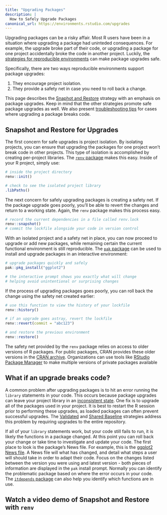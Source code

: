 ```yaml
---
title: "Upgrading Packages"
description: |
  How to Safely Upgrade Packages 
canonical_url: https://environments.rstudio.com/upgrades
---
```


Upgrading packages can be a risky affair. Most R users have been in a situation
where upgrading a package had uninteded consequences. For example, the upgrade
broke part of their code, or upgrading a package for one project accidentally
broke the code in another project. Luckily, the [strategies for reproducible
environments](./reproduce.html) can make package upgrades safe.

Specifically, there are two ways reproducible environments support package upgrades:

1. They encourage project isolation.
2. They provide a safety net in case you need to roll back a change.

This page describes the [Snaphot and Restore](./snapshot.html) strategy with an
emphasis on package upgrades. Keep in mind that the other strategies promote
safe package upgrades as well. We also present [troubleshooting
tips](./upgrades.html#what-if-an-upgrade-breaks-code) for cases where upgrading
a package breaks code.

## Snapshot and Restore for Upgrades

The first concern for safe upgrades is project isolation. By isolating projects, you can ensure that upgrading the packages for one project won't break code in other projects. This type of isolation is accomplished by
creating per-project libraries. The [`renv`
package](https://github.com/rstudio/renv) makes this easy. Inside of your R project, simply use:

```r
# inside the project directory
renv::init()

# check to see the isolated project library
.libPaths()
```


The next concern for safely upgrading packages is creating a safety net. If the package upgrade goes poorly, you'll be
able to revert the changes and return to a working state. Again,
the `renv` package makes this process easy.

```r
# record the current dependencies in a file called renv.lock
renv::snapshot()
# commit the lockfile alongside your code in version control
```


With an isolated project and a safety net in place, you can now proceed to
upgrade or add new packages, while remaining certain the current functional
environment is still reproducible. The [`pak`
package](https://github.com/r-lib/pak) can be used to install and upgrade
packages in an interactive environment:

```r
# upgrade packages quickly and safely
pak::pkg_install("ggplot2")

# the interactive prompt shows you exactly what will change
# helping avoid unintentional or surprising changes
```


If the process of upgrading packages goes poorly, you can roll back the change
using the safety net created earlier:

```r
# use this function to view the history of your lockfile
renv::history()

# if an upgrade goes astray, revert the lockfile
renv::revert(commit = "abc123")

# and restore the previous environment
renv::restore()
```


The safety net provided by the `renv` package relies on access to older versions
of R packages. For public packages, CRAN provides these older versions in the
[CRAN archive](https://cran.rstudio.com/src/contrib/Archive). Organizations can
use tools like [RStudio Package
Manager](https://rstudio.com/products/package-manager) to make multiple versions
of private packages available

## What if an upgrade breaks code?

A common problem after upgrading packages is to hit an error running the
`library` statements in your code. This occurs because package upgrades can
leave your project library in an [inconsistent
state](./shared.html#the-big-risk). One fix is to upgrade all of the packages
used in your project. It is best to restart the R session prior to performing
these upgrades, as loaded packages can often prevent successful upgrades. The
[Validated](./validated.html) and [Shared Baseline](./shared.html) strategies
address this problem by requiring upgrades to the entire repository.

If all of your `library` statements work, but your code still fails to run, it
is likely the functions in a package changed. At this point you can roll back
your change or take time to investigate and update your code. The first place to
look is the package's News file. For example, this is the [ggplot2 News
file](https://github.com/tidyverse/ggplot2/blob/master/NEWS). A News file will
what has changed, and detail what steps a user will should take in order to
adapt their code. Focus on the changes listed between the version you were using
and latest version - both pieces of information are displayed in the `pak`
install prompt. Normally you can identify the problematic package based on where
the error occurs in your code. The [`itdepends`
package](https://github.com/jimhester/itdepends) can also help you identify
which functions are in use.

## Watch a video demo of Snapshot and Restore with `renv`

<!--html_preserve-->
<html>
<script src="https://fast.wistia.com/embed/medias/sbyf1srsgh.jsonp" async></script><script src="https://fast.wistia.com/assets/external/E-v1.js" async></script><div class="wistia_embed wistia_async_sbyf1srsgh" style="height:360px;position:relative;width:640px"><div class="wistia_swatch" style="height:100%;left:0;opacity:0;overflow:hidden;position:absolute;top:0;transition:opacity 200ms;width:100%;"><img src="https://fast.wistia.com/embed/medias/sbyf1srsgh/swatch" style="filter:blur(5px);height:100%;object-fit:contain;width:100%;" alt="" aria-hidden="true" onload="this.parentNode.style.opacity=1;" /></div></div>
</html>
<!--/html_preserve-->

